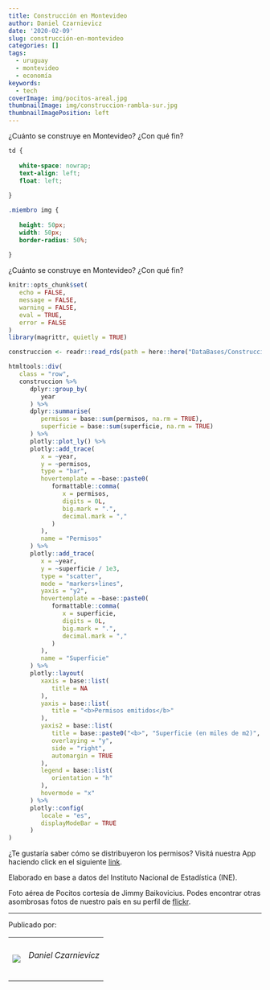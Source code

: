 ```yaml
---
title: Construcción en Montevideo
author: Daniel Czarnievicz
date: '2020-02-09'
slug: construcción-en-montevideo
categories: []
tags:
  - uruguay
  - montevideo
  - economía
keywords:
  - tech
coverImage: img/pocitos-areal.jpg
thumbnailImage: img/construccion-rambla-sur.jpg
thumbnailImagePosition: left
---
```


¿Cuánto se construye en Montevideo? ¿Con qué fin?

<!--more-->

<link rel="icon" href="http://www.unaimagen.uy/una_imagen.ico"/>

```css
td {
   
   white-space: nowrap;
   text-align: left;
   float: left;
   
}

.miembro img {
   
   height: 50px;
   width: 50px;
   border-radius: 50%;
   
}
```

¿Cuánto se construye en Montevideo? ¿Con qué fin?

```r
knitr::opts_chunk$set(
   echo = FALSE,
   message = FALSE,
   warning = FALSE,
   eval = TRUE,
   error = FALSE
)
library(magrittr, quietly = TRUE)
```

```r
construccion <- readr::read_rds(path = here::here("DataBases/Construcción/construccion.rds"))
```

```r
htmltools::div(
   class = "row",
   construccion %>% 
      dplyr::group_by(
         year
      ) %>% 
      dplyr::summarise(
         permisos = base::sum(permisos, na.rm = TRUE),
         superficie = base::sum(superficie, na.rm = TRUE)
      ) %>% 
      plotly::plot_ly() %>% 
      plotly::add_trace(
         x = ~year,
         y = ~permisos,
         type = "bar",
         hovertemplate = ~base::paste0(
            formattable::comma(
               x = permisos,
               digits = 0L,
               big.mark = ".",
               decimal.mark = ","
            )
         ),
         name = "Permisos"
      ) %>% 
      plotly::add_trace(
         x = ~year,
         y = ~superficie / 1e3,
         type = "scatter",
         mode = "markers+lines",
         yaxis = "y2",
         hovertemplate = ~base::paste0(
            formattable::comma(
               x = superficie,
               digits = 0L,
               big.mark = ".",
               decimal.mark = ","
            )
         ),
         name = "Superficie"
      ) %>% 
      plotly::layout(
         xaxis = base::list(
            title = NA
         ),
         yaxis = base::list(
            title = "<b>Permisos emitidos</b>"
         ),
         yaxis2 = base::list(
            title = base::paste0("<b>", "Superficie (en miles de m2)", "</b>"),
            overlaying = "y",
            side = "right",
            automargin = TRUE
         ),
         legend = base::list(
            orientation = "h"
         ),
         hovermode = "x"
      ) %>% 
      plotly::config(
         locale = "es",
         displayModeBar = TRUE
      )
)
```

¿Te gustaría saber cómo se distribuyeron los permisos? Visitá nuestra App haciendo click en el siguiente [link](https://daczarne.shinyapps.io/DashConstruccion/).

Elaborado en base a datos del Instituto Nacional de Estadística (INE).

Foto aérea de Pocitos cortesía de Jimmy Baikovicius. Podes encontrar otras asombrosas fotos de nuestro país en su perfil de [flickr](https://www.flickr.com/photos/jikatu/).

***

Publicado por:

<table>
<tr>
<td class="miembro"><img src="/img/DanielCzarnievicz.jpg"/></td>
<td class="miembro"><h6>Daniel Czarnievicz</h6></td>
</tr>
<table>
